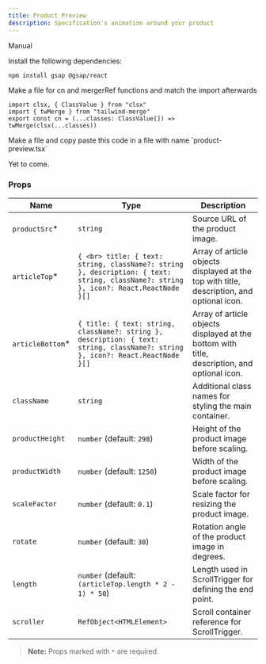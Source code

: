 ```yaml
---
title: Product Preview
description: Specification's animation around your product
---
```


<ComponentPreview
  name="product-preview-demo"
  className="[&_.preview>[data-orientation=vertical]]:sm:max-w-[70%]"
/>

<Tabs defaultValue="manual">

<TabsList>
  <TabsTrigger value="manual">Manual</TabsTrigger>
</TabsList>

<TabsContent value="manual">

<Steps>

<Step>Install the following dependencies:</Step>

```bash
npm install gsap @gsap/react
```

<Step>
  Make a file for cn and mergerRef functions and match the import
  afterwards
</Step>

```tsx
import clsx, { ClassValue } from "clsx"
import { twMerge } from "tailwind-merge"
export const cn = (...classes: ClassValue[]) => twMerge(clsx(...classes))
```

<Step>
  Make a file and copy paste this code in a file with name `product-preview.tsx`
</Step>

<ComponentSource name="product-preview" />

</Steps>

</TabsContent>

<TabsContent value="cli">

<Steps>

<Step>Yet to come.</Step>

</Steps>

</TabsContent>

</Tabs>

### Props

| Name              | Type                                                                                                                                | Description                                                                                  |
| ----------------- | ----------------------------------------------------------------------------------------------------------------------------------- | -------------------------------------------------------------------------------------------- |
| `productSrc`\*    | `string`                                                                                                                            | Source URL of the product image.                                                             |
| `articleTop`\*    | `{ <br> title: { text: string, className?: string }, description: { text: string, className?: string }, icon?: React.ReactNode }[]` | Array of article objects displayed at the top with title, description, and optional icon.    |
| `articleBottom`\* | `{ title: { text: string, className?: string }, description: { text: string, className?: string }, icon?: React.ReactNode }[]`      | Array of article objects displayed at the bottom with title, description, and optional icon. |
| `className`       | `string`                                                                                                                            | Additional class names for styling the main container.                                       |
| `productHeight`   | `number` (default: `298`)                                                                                                           | Height of the product image before scaling.                                                  |
| `productWidth`    | `number` (default: `1250`)                                                                                                          | Width of the product image before scaling.                                                   |
| `scaleFactor`     | `number` (default: `0.1`)                                                                                                           | Scale factor for resizing the product image.                                                 |
| `rotate`          | `number` (default: `30`)                                                                                                            | Rotation angle of the product image in degrees.                                              |
| `length`          | `number` (default: `(articleTop.length * 2 - 1) * 50`)                                                                              | Length used in ScrollTrigger for defining the end point.                                     |
| `scroller`        | `RefObject<HTMLElement>`                                                                                                            | Scroll container reference for ScrollTrigger.                                                |

> **Note:** Props marked with `*` are required.
